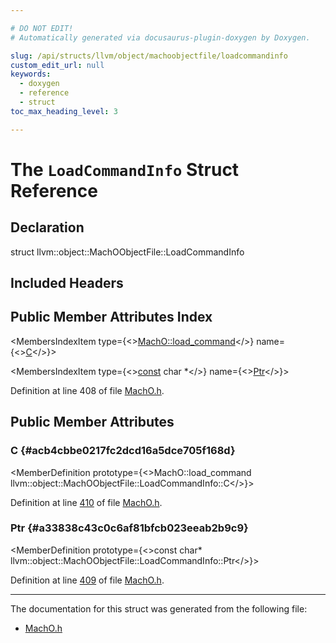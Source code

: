 ```yaml
---

# DO NOT EDIT!
# Automatically generated via docusaurus-plugin-doxygen by Doxygen.

slug: /api/structs/llvm/object/machoobjectfile/loadcommandinfo
custom_edit_url: null
keywords:
  - doxygen
  - reference
  - struct
toc_max_heading_level: 3

---
```





# The `LoadCommandInfo` Struct Reference

<DoxygenPage pluginConfig={pluginConfig}>



## Declaration

<CodeBlock>struct llvm::object::MachOObjectFile::LoadCommandInfo</CodeBlock>

## Included Headers

<IncludesList>
<IncludesListItem
  filePath="llvm/Object/MachO.h"
  permalink="/docs/api/files/include/include/llvm/include/llvm/object/macho-h"
  isLocal="true" />
</IncludesList>

## Public Member Attributes Index

<MembersIndex>

<MembersIndexItem
  type={<><a href="/docs/api/structs/llvm/macho/load-command">MachO::load&#95;command</a></>}
  name={<><a href="#acb4cbbe0217fc2dcd16a5dce705f168d">C</a></>}>
</MembersIndexItem>

<MembersIndexItem
  type={<><a href="/docs/api/files/lib/lib/target/lib/target/aarch64/aarch64promoteconstant-cpp/#a90f8350fecae261c25be85d38b451bff">const</a> char &#42;</>}
  name={<><a href="#a33838c43c0c6af81bfcb023eeab2b9c9">Ptr</a></>}>
</MembersIndexItem>

</MembersIndex>


Definition at line 408 of file <a href="/docs/api/files/include/include/llvm/include/llvm/object/macho-h">MachO.h</a>.

<SectionDefinition>

## Public Member Attributes

### C {#acb4cbbe0217fc2dcd16a5dce705f168d}

<MemberDefinition
  prototype={<>MachO::load&#95;command llvm::object::MachOObjectFile::LoadCommandInfo::C</>}>

Definition at line <a href="/docs/api/files/include/include/llvm/include/llvm/object/macho-h/#l00410">410</a> of file <a href="/docs/api/files/include/include/llvm/include/llvm/object/macho-h">MachO.h</a>.
</MemberDefinition>

### Ptr {#a33838c43c0c6af81bfcb023eeab2b9c9}

<MemberDefinition
  prototype={<>const char&#42; llvm::object::MachOObjectFile::LoadCommandInfo::Ptr</>}>

Definition at line <a href="/docs/api/files/include/include/llvm/include/llvm/object/macho-h/#l00409">409</a> of file <a href="/docs/api/files/include/include/llvm/include/llvm/object/macho-h">MachO.h</a>.
</MemberDefinition>

</SectionDefinition>

<hr/>

The documentation for this struct was generated from the following file:

<ul>
<li><a href="/docs/api/files/include/include/llvm/include/llvm/object/macho-h">MachO.h</a></li>
</ul>

</DoxygenPage>
